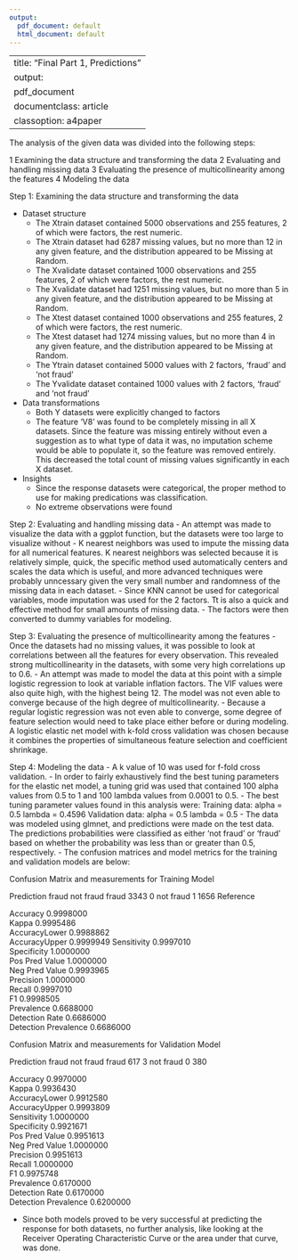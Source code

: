 ---
output:
  pdf_document: default
  html_document: default
---
--
title: "Final Part 1, Predictions"
output:
  pdf_document
documentclass: article
classoption: a4paper
---

The analysis of the given data was divided into the following steps:

1 Examining the data structure and transforming the data
2 Evaluating and handling missing data
3 Evaluating the presence of multicollinearity among the features
4 Modeling the data


Step 1: Examining the data structure and transforming the data

- Dataset structure
  - The Xtrain dataset contained 5000 observations and 255 features, 2 of which were factors, the rest numeric.
  - The Xtrain dataset had 6287 missing values, but no more than 12 in any given feature, and the distribution appeared to be Missing at Random.
  - The Xvalidate dataset contained 1000 observations and 255 features, 2 of which were factors, the rest numeric.
  - The Xvalidate dataset had 1251 missing values, but no more than 5 in any given feature, and the distribution appeared to be Missing at Random.
  - The Xtest dataset contained 1000 observations and 255 features, 2 of which were factors, the rest numeric.
  - The Xtest dataset had 1274 missing values, but no more than 4 in any given feature, and the distribution appeared to be Missing at Random.
  - The Ytrain dataset contained 5000 values with 2 factors, 'fraud' and 'not fraud'
  - The Yvalidate dataset contained 1000 values with 2 factors, 'fraud' and 'not fraud'
- Data transformations
  - Both Y datasets were explicitly changed to factors
  - The feature 'V8' was found to be completely missing in all X datasets. Since the feature was missing entirely without even a suggestion as to what type of data it was, no imputation scheme would be able to populate it, so the feature was removed entirely. This decreased the total count of missing values significantly in each X dataset.
- Insights
  - Since the response datasets were categorical, the proper method to use for making predications was classification.
  - No extreme observations were found

Step 2: Evaluating and handling missing data
- An attempt was made to visualize the data with a ggplot function, but the datasets were too large to visualize without
- K nearest neighbors was used to impute the missing data for all numerical features. K nearest neighbors was selected because it is relatively simple, quick, the specific method used automatically centers and scales the data which is useful, and more advanced techniques were probably unncessary given the very small number and randomness of the missing data in each dataset.
- Since KNN cannot be used for categorical variables, mode imputation was used for the 2 factors. Tt is also a quick and effective method for small amounts of missing data.
- The factors were then converted to dummy variables for modeling.

Step 3: Evaluating the presence of multicollinearity among the features
- Once the datasets had no missing values, it was possible to look at correlations between all the features for every observation. This revealed strong multicollinearity in the datasets, with some very high correlations up to 0.6.
- An attempt was made to model the data at this point with a simple logistic regression to look at variable inflation factors. The VIF values were also quite high, with the highest being 12. The model was not even able to converge because of the high degree of multicollinearity.
- Because a regular logistic regression was not even able to converge, some degree of feature selection would need to take place either before or during modeling. A logistic elastic net model with k-fold cross validation was chosen because it combines the properties of simultaneous feature selection and coefficient shrinkage.

Step 4: Modeling the data
- A k value of 10 was used for f-fold cross validation. 
- In order to fairly exhaustively find the best tuning parameters for the elastic net model, a tuning grid was used that contained 100 alpha values from 0.5 to 1 and 100 lambda values from 0.0001 to 0.5.
- The best tuning parameter values found in this analysis were:
  Training data:
    alpha = 0.5
    lambda = 0.4596
  Validation data:
    alpha = 0.5
    lambda = 0.5
- The data was modeled using glmnet, and predictions were made on the test data. The predictions probabilities were classified as either 'not fraud' or 'fraud' based on whether the probability was less than or greater than 0.5, respectively.
- The confusion matrices and model metrics for the training and validation models are below:
 
 Confusion Matrix and measurements for Training Model

Prediction  fraud not fraud
  fraud      3343         0
  not fraud     1      1656
           Reference

Accuracy	0.9998000			
Kappa	0.9995486			
AccuracyLower	0.9988862			
AccuracyUpper	0.9999949
Sensitivity	0.9997010			
Specificity	1.0000000			
Pos Pred Value	1.0000000			
Neg Pred Value	0.9993965			
Precision	1.0000000			
Recall	0.9997010			
F1	0.9998505			
Prevalence	0.6688000			
Detection Rate	0.6686000			
Detection Prevalence	0.6686000	


Confusion Matrix and measurements for Validation Model        

Prediction  fraud not fraud
  fraud       617         3
  not fraud     0       380

Accuracy	0.9970000		
Kappa	0.9936430	
AccuracyLower	0.9912580			
AccuracyUpper	0.9993809			
Sensitivity	1.0000000			
Specificity	0.9921671			
Pos Pred Value	0.9951613			
Neg Pred Value	1.0000000			
Precision	0.9951613			
Recall	1.0000000			
F1	0.9975748			
Prevalence	0.6170000			
Detection Rate	0.6170000			
Detection Prevalence	0.6200000	

- Since both models proved to be very successful at predicting the response for both datasets, no further analysis, like looking at the Receiver Operating Characteristic Curve or the area under that curve, was done.